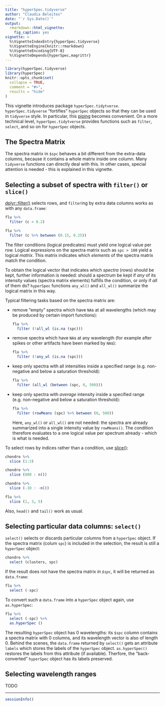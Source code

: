 ```yaml
---
title: "hyperSpec.tidyverse"
author: "Claudia Beleites"
date: "`r Sys.Date()`"
output:
  rmarkdown::html_vignette:
    fig_caption: yes
vignette: >
  %\VignetteIndexEntry{hyperSpec.tidyverse}
  %\VignetteEngine{knitr::rmarkdown}
  %\VignetteEncoding{UTF-8}
  %\VignetteDepends{hyperSpec,magrittr}
---
```


```r
library(hyperSpec.tidyverse)
library(hyperSpec)
knitr::opts_chunk$set(
  collapse = TRUE,
  comment = "#>",
  results = "hide"
)
```

This vignette introduces package `hyperSpec.tidytverse`.  
`hyperSpec.tidyverse` "fortifies" `hyperSpec` objects so that they can be used in `tidyverse` style.
In particular, this [piping](https://magrittr.tidyverse.org/) becomes convenient. 
On a more technical level, `hyperSpec.tidytverse` provides functions such as `filter`, `select`, and so on for `hyperSpec` objects.

## The Spectra Matrix

The spectra matrix in `$spc` behaves a bit different from the extra-data columns, because it contains a whole matrix inside one column.
Many `tidyverse` functions can directly deal with this.
In other cases, special attention is needed - 
this is explained in this vignette. 

## Selecting a subset of spectra with `filter()` or `slice()`

[dplyr::filter()](https://dplyr.tidyverse.org/reference/filter.html) selects rows, and `filter`ing by extra data columns works as with any `data.frame`:

```r
flu %>% 
  filter (c > 0.2)

flu %>% 
  filter (c %>% between (0.15, 0.25))
```

The filter conditions (logical predicates) must yield one logical value per row. 
Logical expressions on the spectra matrix such as `spc > 100` yield a logical *matrix*.
This matrix indicates which *elements* of the spectra matrix match the condition.

To obtain the logical vector that indicates which *spectra* (rows) should be kept, further information is needed:
should a spectrum be kept if *any* of its intensity values (spectra matrix elements) fulfills the condition, 
or only if *all* of them do?
`hyperSpec` functions `any_wl()` and `all_wl()` summarize the logical matrix in this way.

Typical filtering tasks based on the spectra matrix are:

- remove "empty" spectra which have `NA`s at all wavelengths (which may be produced by certain import functions):
  ```r
  flu %>%
    filter (!all_wl (is.na (spc)))
  ```
- remove spectra which have `NA`s at any wavelength (for example after spikes or other artifacts have been marked by `NA`s):
  ```r
  flu %>%
    filter (!any_wl (is.na (spc)))
  ```
- keep only spectra with all intensities inside a specified range (e.g. non-negative and below a saturation threshold):
  ```r
  flu %>%
    filter (all_wl (between (spc, 0, 500)))
  ```
- keep only spectra with *average* intensity inside a specified range (e.g. non-negative and below a saturation threshold):
  ```r
  flu %>% 
    filter (rowMeans (spc) %>% between (0, 500))
  ```
  Here, `any_wl()` or `all_wl()` are not needed: the spectra are already summarized into a single intensity value by `rowMeans()`.
  The condition therefore evaluates to a one logical value per spectrum already - which is what is needed.

To select rows by indices rather than a condition, use [slice()](https://dplyr.tidyverse.org/reference/slice.html):

```r
chondro %>% 
  slice (1:3)

chondro %>% 
  slice (800 : n())

chondro %>% 
  slice (-10 : -n())

flu %>% 
  slice (1, 3, 5)
```

Also, `head()` and `tail()` work as usual.

## Selecting particular data columns: `select()`

`select()` selects or discards particular columns from a `hyperSpec` object. 
If the spectra matrix (colum `spc`) is included in the selection, the result is still a `hyperSpec` object:

```r
chondro %>% 
  select (clusters, spc)
```

If the result does not have the spectra matrix *in `$spc`*, it will be returned as `data.frame`:

```r
flu %>% 
  select (-spc) 
```

To convert such a `data.frame` into a `hyperSpec` object again, use `as.hyperSpec`:

```r
flu %>% 
  select (-spc) %>%
  as.hyperSpec ()
```

The resulting `hyperSpec` object has 0 wavelengths: its `$spc` column contains a spectra matrix with 0 columns, and its wavelength vector is also of length 0.
Behind the scenes, the `data.frame` returned by `select()` gets an attribute `labels` which stores the labels of the `hyperSpec` object.
`as.hyperSpec()` restores the labels from this attribute (if available).
Therfore, the "back-converted" `hyperSpec` object has its labels preserved.

## Selecting wavelength ranges

TODO


---
```r
sessionInfo()
```

